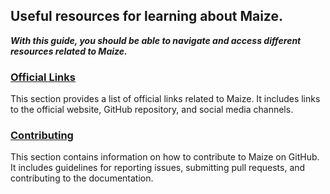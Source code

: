## Useful resources for learning about Maize.

**_With this guide, you should be able to navigate and access different resources related to Maize._**

### [Official Links](resources/official-links)

This section provides a list of official links related to Maize. It includes links to the official website, GitHub repository, and social media channels.

### [Contributing](resources/contributing)

This section contains information on how to contribute to Maize on GitHub. It includes guidelines for reporting issues, submitting pull requests, and contributing to the documentation.
